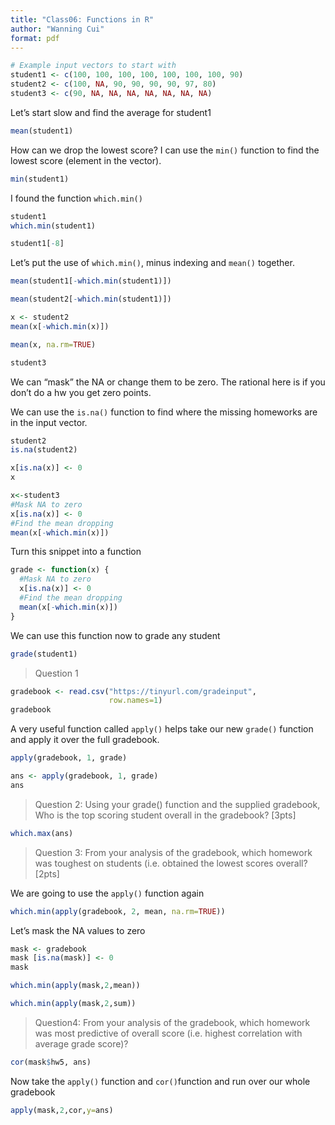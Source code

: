 ```yaml
---
title: "Class06: Functions in R"
author: "Wanning Cui"
format: pdf
---
```


```r
# Example input vectors to start with
student1 <- c(100, 100, 100, 100, 100, 100, 100, 90)
student2 <- c(100, NA, 90, 90, 90, 90, 97, 80)
student3 <- c(90, NA, NA, NA, NA, NA, NA, NA)
```

Let's start slow and find the average for student1
```r
mean(student1)
```
How can we drop the lowest score? I can use the `min()` function to find the lowest score (element in the vector).
```r
min(student1)
```
I found the function `which.min()` 
```r
student1
which.min(student1)
```
```r
student1[-8]
```
Let's put the use of `which.min()`, minus indexing and `mean()` together.
```r
mean(student1[-which.min(student1)])
```
```r
mean(student2[-which.min(student1)])
```
```r
x <- student2
mean(x[-which.min(x)])
```
```r
mean(x, na.rm=TRUE)
```
```r
student3
```
We can "mask" the NA or change them to be zero. The rational here is if you don't do a hw you get zero points. 

We can use the `is.na()` function to find where the missing homeworks are in the input vector.

```r
student2
is.na(student2)
```
```r
x[is.na(x)] <- 0
x
```
```r
x<-student3
#Mask NA to zero
x[is.na(x)] <- 0
#Find the mean dropping 
mean(x[-which.min(x)])
```
Turn this snippet into a function
```r
grade <- function(x) {
  #Mask NA to zero
  x[is.na(x)] <- 0
  #Find the mean dropping 
  mean(x[-which.min(x)])
}
```

We can use this function now to grade any student
```r
grade(student1)
```

>Question 1

```r
gradebook <- read.csv("https://tinyurl.com/gradeinput", 
                      row.names=1)
gradebook
```
A very useful function called `apply()` helps take our new `grade()` function and apply it over the full gradebook.
```r
apply(gradebook, 1, grade)
```
```r
ans <- apply(gradebook, 1, grade)
ans
```

> Question 2: Using your grade() function and the supplied gradebook, Who is the top scoring student overall in the gradebook? [3pts]

```r
which.max(ans)
```
> Question 3: From your analysis of the gradebook, which homework was toughest on students (i.e. obtained the lowest scores overall? [2pts]

We are going to use the `apply()` function again
```r
which.min(apply(gradebook, 2, mean, na.rm=TRUE))
```
Let's mask the NA values to zero
```r
mask <- gradebook
mask [is.na(mask)] <- 0
mask
```
```r
which.min(apply(mask,2,mean))
```
```r
which.min(apply(mask,2,sum))
```
>Question4: From your analysis of the gradebook, which homework was most predictive of overall score (i.e. highest correlation with average grade score)?

```r
cor(mask$hw5, ans)
```

Now take the `apply()` function and `cor()`function and run over our whole gradebook
```r
apply(mask,2,cor,y=ans)
```





